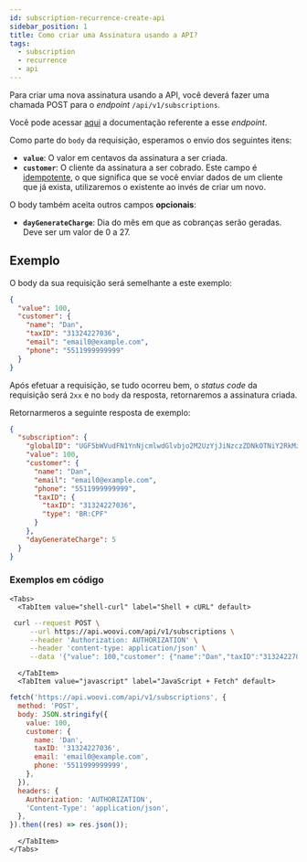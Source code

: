 ```yaml
---
id: subscription-recurrence-create-api
sidebar_position: 1
title: Como criar uma Assinatura usando a API?
tags:
  - subscription
  - recurrence
  - api
---
```



Para criar uma nova assinatura usando a API, você deverá fazer uma chamada POST para o _endpoint_ `/api/v1/subscriptions`.

Você pode acessar [aqui](https://developers.woovi.com/api#tag/subscription/paths/~1api~1v1~1subscriptions/post) a documentação referente a esse _endpoint_.

Como parte do `body` da requisição, esperamos o envio dos seguintes itens:

- **`value`**: O valor em centavos da assinatura a ser criada.
- **`customer`**: O cliente da assinatura a ser cobrado. Este campo é [idempotente](../concepts/idempotence.md), o que significa que se você enviar dados de um cliente que já exista, utilizaremos o existente ao invés de criar um novo.

O body também aceita outros campos **opcionais**:

- **`dayGenerateCharge`**: Dia do mês em que as cobranças serão geradas. Deve ser um valor de 0 a 27.

## Exemplo

O body da sua requisição será semelhante a este exemplo:

```json
{
  "value": 100,
  "customer": {
    "name": "Dan",
    "taxID": "31324227036",
    "email": "email0@example.com",
    "phone": "5511999999999"
  }
}
```

Após efetuar a requisição, se tudo ocorreu bem, o _status code_ da requisição será `2xx` e no `body` da resposta, retornaremos a assinatura criada.

Retornarmeros a seguinte resposta de exemplo:

```json
{
  "subscription": {
    "globalID": "UGF5bWVudFN1YnNjcmlwdGlvbjo2M2UzYjJiNzczZDNkOTNiY2RkMzI5OTM=",
    "value": 100,
    "customer": {
      "name": "Dan",
      "email": "email0@example.com",
      "phone": "5511999999999",
      "taxID": {
        "taxID": "31324227036",
        "type": "BR:CPF"
      }
    },
    "dayGenerateCharge": 5
  }
}
```

### Exemplos em código

```mdx-code-block
<Tabs>
  <TabItem value="shell-curl" label="Shell + cURL" default>
```

```sh
 curl --request POST \
     --url https://api.woovi.com/api/v1/subscriptions \
     --header 'Authorization: AUTHORIZATION' \
     --header 'content-type: application/json' \
     --data '{"value": 100,"customer": {"name":"Dan","taxID":"31324227036","email":"email0@example.com","phone":"5511999999999"}}'
```

```mdx-code-block
  </TabItem>
  <TabItem value="javascript" label="JavaScript + Fetch" default>
```

```js
fetch('https://api.woovi.com/api/v1/subscriptions', {
  method: 'POST',
  body: JSON.stringify({
    value: 100,
    customer: {
      name: 'Dan',
      taxID: '31324227036',
      email: 'email0@example.com',
      phone: '5511999999999',
    },
  }),
  headers: {
    Authorization: 'AUTHORIZATION',
    'Content-Type': 'application/json',
  },
}).then((res) => res.json());
```

```mdx-code-block
  </TabItem>
</Tabs>
```
